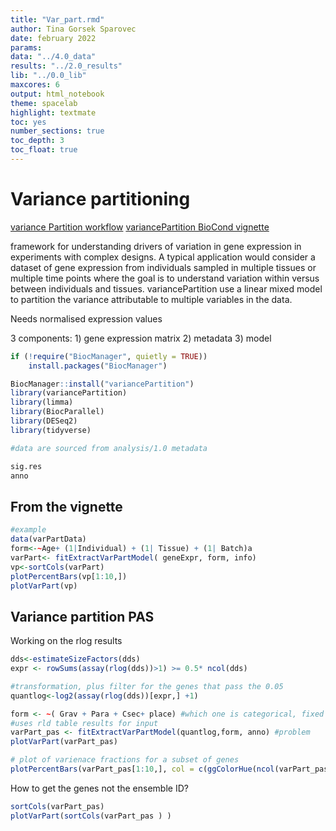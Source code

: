 ```yaml
---
title: "Var_part.rmd"
author: Tina Gorsek Sparovec
date: february 2022
params:
data: "../4.0_data"
results: "../2.0_results"
lib: "../0.0_lib"
maxcores: 6
output: html_notebook
theme: spacelab
highlight: textmate
toc: yes
number_sections: true
toc_depth: 3
toc_float: true
---
```



# Variance partitioning 

[variance Partition workflow](https://r.qcbs.ca/workshop10/book-en/variation-partitioning.html)
[variancePartition BioCond vignette](https://www.bioconductor.org/packages/devel/bioc/vignettes/variancePartition/inst/doc/variancePartition.pdf)

framework for understanding drivers of variation
in gene expression in experiments with complex designs. A
typical application would consider a dataset of gene expression from individuals
sampled in multiple tissues or multiple time points where the goal is to understand variation within versus between individuals and tissues. variancePartition
use a linear mixed model to partition the variance attributable to multiple variables in the data. 


Needs normalised expression values

3 components:
1) gene expression matrix
2) metadata
3) model
```r
if (!require("BiocManager", quietly = TRUE))
    install.packages("BiocManager")

BiocManager::install("variancePartition")
library(variancePartition)
library(limma)
library(BiocParallel)
library(DESeq2)
library(tidyverse)

#data are sourced from analysis/1.0 metadata

sig.res 
anno 
```
## From the vignette

```r
#example
data(varPartData)
form<-~Age+ (1|Individual) + (1| Tissue) + (1| Batch)a
varPart<- fitExtractVarPartModel( geneExpr, form, info)
vp<-sortCols(varPart)
plotPercentBars(vp[1:10,])
plotVarPart(vp)
```

## Variance partition PAS

Working on the rlog results
```r
dds<-estimateSizeFactors(dds) 
expr <- rowSums(assay(rlog(dds))>1) >= 0.5* ncol(dds)

#transformation, plus filter for the genes that pass the 0.05
quantlog<-log2(assay(rlog(dds))[expr,] +1)

form <- ~( Grav + Para + Csec+ place) #which one is categorical, fixed or continuous
#uses rld table results for input
varPart_pas <- fitExtractVarPartModel(quantlog,form, anno) #problem
plotVarPart(varPart_pas)

```
```r
# plot of varienace fractions for a subset of genes
plotPercentBars(varPart_pas[1:10,], col = c(ggColorHue(ncol(varPart_pas) - 1), "grey85"))

```
How to get the genes not the ensemble ID? 

```r
sortCols(varPart_pas)
plotVarPart(sortCols(varPart_pas ) )
```


